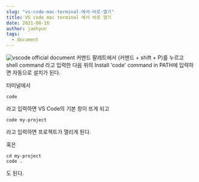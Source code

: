 ```yaml
---
slug: "vs-code-mac-terminal-에서-바로-열기"
title: VS code mac terminal 에서 바로 열기
date: 2021-08-16
author: jaehyun
tags:
  - document
---
```

![vscode official document](https://s3.us-west-2.amazonaws.com/secure.notion-static.com/2f2b7465-3562-4b58-b16b-5ad2bd8e8749/Screen_Shot_2021-06-21_at_8.52.21_PM.png?X-Amz-Algorithm=AWS4-HMAC-SHA256&X-Amz-Credential=AKIAT73L2G45O3KS52Y5%2F20210815%2Fus-west-2%2Fs3%2Faws4_request&X-Amz-Date=20210815T151658Z&X-Amz-Expires=86400&X-Amz-Signature=de4e6386f1271a95826ba2d9c6c905c9e9fff5b73abc493b079db42a76b9dfa6&X-Amz-SignedHeaders=host&response-content-disposition=filename%20%3D%22Screen_Shot_2021-06-21_at_8.52.21_PM.png%22)
커맨드 팔레트에서 (커맨드 + shift + P)를 누르고 shell command 라고 입력한 다음 위의 Install 'code' command in PATH에 입력하면 자동으로 설치가 된다.

터미널에서

```shell
code
```

라고 입력하면 VS Code의 기본 창이 뜨게 되고

```shell
code my-project
```

라고 입력하면 프로젝트가 열리게 된다.


혹은

```shell
cd my-project 
code .
```

도 된다.